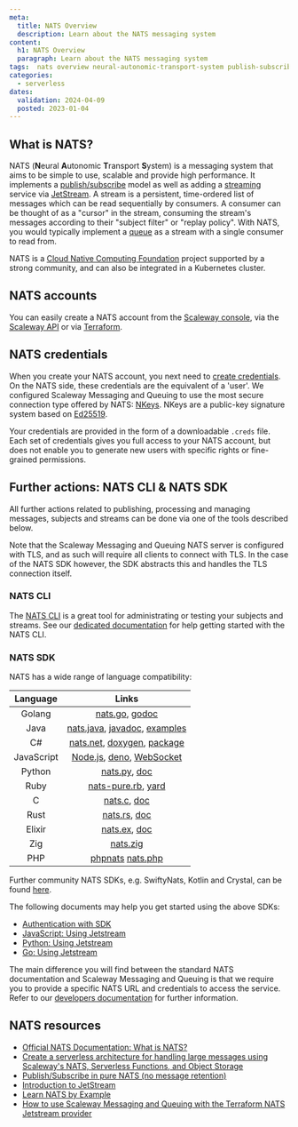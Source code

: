 ```yaml
---
meta:
  title: NATS Overview
  description: Learn about the NATS messaging system
content:
  h1: NATS Overview
  paragraph: Learn about the NATS messaging system
tags:  nats overview neural-autonomic-transport-system publish-subscribe jetstream streaming messaging deno
categories: 
  - serverless
dates:
  validation: 2024-04-09
  posted: 2023-01-04
---
```


## What is NATS?

NATS (**N**eural **A**utonomic **T**ransport **S**ystem) is a messaging system that aims to be simple to use, scalable and provide high performance. It implements a [publish/subscribe](/serverless/messaging/concepts/#publishsubscribe/) model as well as adding a [streaming](/serverless/messaging/concepts/#stream/) service via [JetStream](https://docs.nats.io/nats-concepts/jetstream/). A stream is a persistent, time-ordered list of messages which can be read sequentially by consumers. A consumer can be thought of as a "cursor" in the stream, consuming the stream's messages according to their "subject filter" or "replay policy". With NATS, you would typically implement a [queue](/serverless/messaging/concepts/#queuing/) as a stream with a single consumer to read from.

NATS is a [Cloud Native Computing Foundation](https://www.cncf.io/) project supported by a strong community, and can also be integrated in a Kubernetes cluster.

## NATS accounts

You can easily create a NATS account from the [Scaleway console](https://console.scaleway.com/), via the [Scaleway API](https://www.scaleway.com/en/developers/api/messaging-and-queuing/nats-api/) or via [Terraform](https://registry.terraform.io/providers/scaleway/scaleway/latest/docs/guides/mnq_with_nats_terraform_provider/).

## NATS credentials

When you create your NATS account, you next need to [create credentials](/serverless/messaging/how-to/create-credentials/). On the NATS side, these credentials are the equivalent of a 'user'. We configured Scaleway Messaging and Queuing to use the most secure connection type offered by NATS: [NKeys](https://docs.nats.io/running-a-nats-service/configuration/securing_nats/auth_intro/nkey_auth/). NKeys are a public-key signature system based on [Ed25519](https://ed25519.cr.yp.to/).

Your credentials are provided in the form of a downloadable `.creds` file. Each set of credentials gives you full access to your NATS account, but does not enable you to generate new users with specific rights or fine-grained permissions.

## Further actions: NATS CLI & NATS SDK

All further actions related to publishing, processing and managing messages, subjects and streams can be done via one of the tools described below. 

Note that the Scaleway Messaging and Queuing NATS server is configured with TLS, and as such will require all clients to connect with TLS. In the case of the NATS SDK however, the SDK abstracts this and handles the TLS connection itself.

### NATS CLI 

The [NATS CLI](https://docs.nats.io/using-nats/nats-tools/nats_cli/) is a great tool for administrating or testing your subjects and streams. See our [dedicated documentation](/serverless/messaging/api-cli/nats-cli/) for help getting started with the NATS CLI.

### NATS SDK

NATS has a wide range of language compatibility:

|  Language  |             Links            |
|:----------:|:----------------------------:|
| Golang     | [nats.go](https://github.com/nats-io/nats.go/), [godoc](http://godoc.org/github.com/nats-io/nats.go/)               |
| Java       | [nats.java](https://github.com/nats-io/nats.java/), [javadoc](https://javadoc.io/doc/io.nats/jnats/), [examples](https://github.com/nats-io/java-nats-examples/) |
| C#         | [nats.net](https://github.com/nats-io/nats.net/), [doxygen](http://nats-io.github.io/nats.net/), [package](https://www.nuget.org/packages/NATS.Client/0.14.1/)   |
| JavaScript | [Node.js](https://github.com/nats-io/nats.js/#readme/), [deno](https://github.com/nats-io/nats.deno/blob/main/README.md/), [WebSocket](https://github.com/nats-io/nats.ws/#readme/)     |
| Python     | [nats.py](https://github.com/nats-io/nats.py/), [doc](https://nats-io.github.io/nats.py/)                 |
| Ruby       | [nats-pure.rb](https://github.com/nats-io/nats-pure.rb/), [yard](https://www.rubydoc.info/gems/nats/)           |
| C          | [nats.c](https://github.com/nats-io/nats.c/), [doc](http://nats-io.github.io/nats.c/)                  |
| Rust       | [nats.rs](https://github.com/nats-io/nats.rs/), [doc](https://docs.rs/nats/)            |
| Elixir     | [nats.ex](https://github.com/nats-io/nats.ex/), [doc](https://hex.pm/packages/gnat/)             |
| Zig        | [nats.zig](https://github.com/nats-io/nats.zig/)                     |
| PHP        | [phpnats](https://github.com/repejota/phpnats/)  [nats.php](https://github.com/basis-company/nats.php/)          |

Further community NATS SDKs, e.g. SwiftyNats, Kotlin and Crystal, can be found [here](https://docs.nats.io/using-nats/developer/).

The following documents may help you get started using the above SDKs:
- [Authentication with SDK](https://docs.nats.io/using-nats/developer/connecting/creds/)
- [JavaScript: Using Jetstream](https://github.com/nats-io/nats.deno/blob/main/jetstream.md/#jetstream-client/)
- [Python: Using Jetstream](https://github.com/nats-io/nats.py#jetstream/)
- [Go: Using Jetstream](https://github.com/nats-io/nats.go#jetstream-basic-usage/)

The main difference you will find between the standard NATS documentation and Scaleway Messaging and Queuing is that we require you to provide a specific NATS URL and credentials to access the service. Refer to our [developers documentation](https://www.scaleway.com/en/developers/api/messaging-and-queuing/nats-api/) for further information.

## NATS resources

- [Official NATS Documentation: What is NATS?](https://docs.nats.io/nats-concepts/what-is-nats/)
- [Create a serverless architecture for handling large messages using Scaleway's NATS, Serverless Functions, and Object Storage](/tutorials/large-messages/)
- [Publish/Subscribe in pure NATS (no message retention)](https://docs.nats.io/nats-concepts/core-nats/pubsub/pubsub_walkthrough/)
- [Introduction to JetStream](https://docs.nats.io/nats-concepts/jetstream/)
- [Learn NATS by Example](https://natsbyexample.com/)
- [How to use Scaleway Messaging and Queuing with the Terraform NATS Jetstream provider](https://registry.terraform.io/providers/scaleway/scaleway/latest/docs/guides/mnq_with_nats_terraform_provider/)